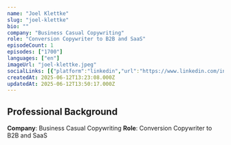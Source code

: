 ```yaml
---
name: "Joel Klettke"
slug: "joel-klettke"
bio: ""
company: "Business Casual Copywriting"
role: "Conversion Copywriter to B2B and SaaS"
episodeCount: 1
episodes: ["1700"]
languages: ["en"]
imageUrl: "joel-klettke.jpeg"
socialLinks: [{"platform":"linkedin","url":"https://www.linkedin.com/in/joelklettke/"}]
createdAt: 2025-06-12T13:23:08.000Z
updatedAt: 2025-06-12T13:50:17.000Z
---
```


## Professional Background

**Company**: Business Casual Copywriting
**Role**: Conversion Copywriter to B2B and SaaS
